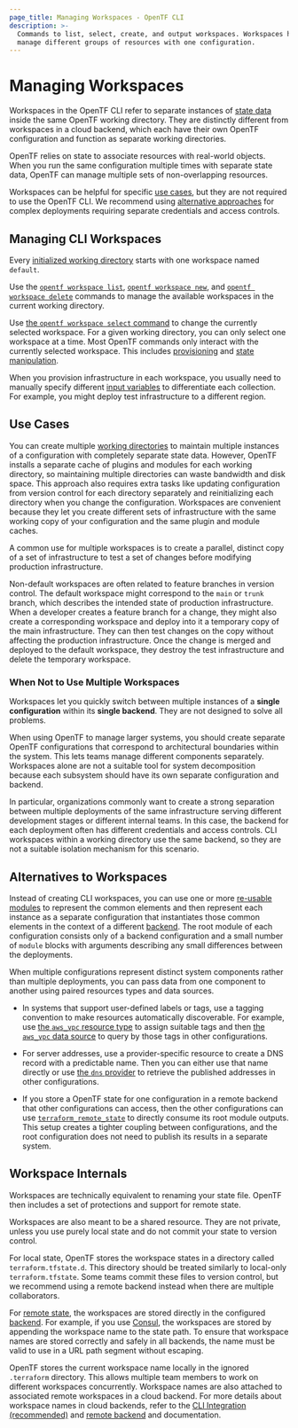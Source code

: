 ```yaml
---
page_title: Managing Workspaces - OpenTF CLI
description: >-
  Commands to list, select, create, and output workspaces. Workspaces help
  manage different groups of resources with one configuration.
---
```


# Managing Workspaces

Workspaces in the OpenTF CLI refer to separate instances of [state data](/opentf/language/state) inside the same OpenTF working directory. They are distinctly different from workspaces in a cloud backend, which each have their own OpenTF configuration and function as separate working directories.

OpenTF relies on state to associate resources with real-world objects. When you run the same configuration multiple times with separate state data, OpenTF can manage multiple sets of non-overlapping resources.

Workspaces can be helpful for specific [use cases](#use-cases), but they are not required to use the OpenTF CLI. We recommend using [alternative approaches](#alternatives-to-workspaces) for complex deployments requiring separate credentials and access controls.


## Managing CLI Workspaces

Every [initialized working directory](/opentf/cli/init) starts with one workspace named `default`.

Use the [`opentf workspace list`](/opentf/cli/commands/workspace/list), [`opentf workspace new`](/opentf/cli/commands/workspace/new), and [`opentf workspace delete`](/opentf/cli/commands/workspace/delete) commands to manage the available workspaces in the current working directory.

Use [the `opentf workspace select` command](/opentf/cli/commands/workspace/select) to change the currently selected workspace. For a given working directory, you can only select one workspace at a time. Most OpenTF commands only interact with the currently selected workspace. This includes [provisioning](/opentf/cli/run) and [state manipulation](/opentf/cli/state).

When you provision infrastructure in each workspace, you usually need to manually specify different [input variables](/opentf/language/values/variables) to differentiate each collection. For example, you might deploy test infrastructure to a different region.


## Use Cases

You can create multiple [working directories](/opentf/cli/init) to maintain multiple instances of a configuration with completely separate state data. However, OpenTF installs a separate cache of plugins and modules for each working directory, so maintaining multiple directories can waste bandwidth and disk space. This approach also requires extra tasks like updating configuration from version control for each directory separately and reinitializing each directory when you change the configuration. Workspaces are convenient because they let you create different sets of infrastructure with the same working copy of your configuration and the same plugin and module caches.

A common use for multiple workspaces is to create a parallel, distinct copy of
a set of infrastructure to test a set of changes before modifying production infrastructure.

Non-default workspaces are often related to feature branches in version control.
The default workspace might correspond to the `main` or `trunk` branch, which describes the intended state of production infrastructure. When a developer creates a feature branch for a change, they might also create a corresponding workspace and deploy into it a temporary copy of the main infrastructure. They can then test changes on the copy without affecting the production infrastructure. Once the change is merged and deployed to the default workspace, they destroy the test infrastructure and delete the temporary workspace.


### When Not to Use Multiple Workspaces

Workspaces let you quickly switch between multiple instances of a **single configuration** within its **single backend**. They are not designed to solve all problems.

When using OpenTF to manage larger systems, you should create separate OpenTF configurations that correspond to architectural boundaries within the system. This lets teams manage different components separately. Workspaces alone are not a suitable tool for system decomposition because each subsystem should have its own separate configuration and backend.

In particular, organizations commonly want to create a strong separation
between multiple deployments of the same infrastructure serving different
development stages or different internal teams. In this case, the backend for each deployment often has different credentials and access controls. CLI workspaces within a working directory use the same backend, so they are not a suitable isolation mechanism for this scenario.

## Alternatives to Workspaces

Instead of creating CLI workspaces, you can use one or more [re-usable modules](/opentf/language/modules/develop) to represent the common elements and then represent each instance as a separate configuration that instantiates those common elements in the context of a different [backend](/opentf/language/settings/backends/configuration). The root module of each configuration consists only of a backend configuration and a small number of `module` blocks with arguments describing any small differences between the deployments.

When multiple configurations represent distinct system components rather than multiple deployments, you can pass data from one component to another using paired resources types and data sources.

- In systems that support user-defined labels or tags, use a tagging convention to make resources automatically discoverable. For example, use [the `aws_vpc` resource type](https://registry.terraform.io/providers/hashicorp/aws/latest/docs/resources/vpc) to assign suitable tags and then [the `aws_vpc` data source](https://registry.terraform.io/providers/hashicorp/aws/latest/docs/data-sources/vpc) to query by those tags in other configurations.

- For server addresses, use a provider-specific resource to create a DNS record with a predictable name. Then you can either use that name directly or use [the `dns` provider](https://registry.terraform.io/providers/hashicorp/dns/latest/docs) to retrieve the published addresses in other configurations.

- If you store a OpenTF state for one configuration in a remote backend that other configurations can access, then the other configurations can use [`terraform_remote_state`](/opentf/language/state/remote-state-data) to directly consume its root module outputs. This setup creates a tighter coupling between configurations, and the root configuration does not need to publish its results in a separate system.

## Workspace Internals

Workspaces are technically equivalent to renaming your state file. OpenTF then includes a set of protections and support for remote state.

Workspaces are also meant to be a shared resource. They are not private, unless you use purely local state and do not commit your state to version control.

For local state, OpenTF stores the workspace states in a directory called `terraform.tfstate.d`. This directory should be treated similarly to local-only `terraform.tfstate`. Some teams commit these files to version control, but we recommend using a remote backend instead when there are multiple collaborators.

For [remote state](/opentf/language/state/remote), the workspaces are stored directly in the configured [backend](/opentf/language/settings/backends/configuration). For example, if you use [Consul](/opentf/language/settings/backends/consul), the workspaces are stored by appending the workspace name to the state path. To ensure that workspace names are stored correctly and safely in all backends, the name must be valid to use in a URL path segment without escaping.

OpenTF stores the current workspace name locally in the ignored `.terraform` directory. This allows multiple team members to work on different workspaces concurrently. Workspace names are also attached to associated remote workspaces in a cloud backend. For more details about workspace names in cloud backends, refer to the [CLI Integration (recommended)](/opentf/cli/cloud/settings#arguments) and [remote backend](/opentf/language/settings/backends/remote#workspaces) and  documentation.
